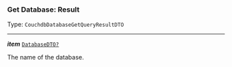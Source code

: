 


### Get Database: Result

Type: `CouchdbDatabaseGetQueryResultDTO`

---

***item*** [`DatabaseDTO?`](/docs/ssm-couchdb-models--page#database)

The name of the database.


